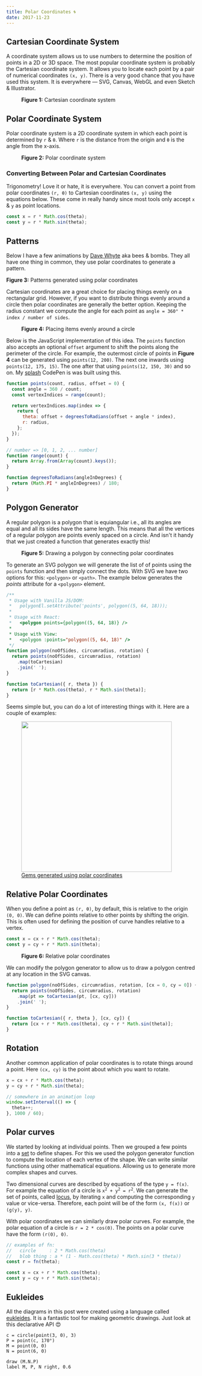 ```yaml
---
title: Polar Coordinates 🌀
date: 2017-11-23
---
```



## Cartesian Coordinate System

A coordinate system allows us to use numbers to determine the position of points in a 2D or 3D space. The most popular coordinate system is probably the Cartesian coordinate system. It allows you to locate each point by a pair of numerical coordinates `(x, y)`. There is a very good chance that you have used this system. It is everywhere — SVG, Canvas, WebGL and even Sketch & Illustrator.

<figure mx="auto">
  <PolarCoords.CartsCoords />

  <figcaption fontFamily="code">
    <b>Figure 1:</b> Cartesian coordinate system
  </figcaption>
</figure>

## Polar Coordinate System

Polar coordinate system is a 2D coordinate system in which each point is determined by `r` & `θ`. Where `r` is the distance from the origin and `θ` is the angle from the x-axis.

<figure mx="auto">
  <PolarCoords.PolarCoords />

  <figcaption fontFamily="code">
    <b>Figure 2:</b> Polar coordinate system
  </figcaption>
</figure>

### Converting Between Polar and Cartesian Coordinates

Trigonometry! Love it or hate, it is everywhere. You can convert a point from polar coordinates `(r, θ)` to Cartesian coordinates `(x, y)` using the equations below. These come in really handy since most tools only accept `x` & `y` as point locations.

```js
const x = r * Math.cos(theta);
const y = r * Math.sin(theta);
```

## Patterns

Below I have a few animations by [Dave Whyte](https://dribbble.com/beesandbombs) aka bees & bombs. They all have one thing in common, they use polar coordinates to generate a pattern.

<Flex as="figure" flexWrap="wrap" justifyContent="space-evenly" mx={0} my={5}>
  <PolarCoords.PatternExamples />

  <figcaption fontFamily="code" width="100%">
    <b>Figure 3:</b> Patterns generated using polar coordinates
  </figcaption>
</Flex>

Cartesian coordinates are a great choice for placing things evenly on a rectangular grid. However, if you want to distribute things evenly around a circle then polar coordinates are generally the better option. Keeping the radius constant we compute the angle for each point as `angle = 360° * index / number of sides`.

<figure>
  <PolarCoords.PolarPatterns />

  <figcaption fontFamily="code">
    <b>Figure 4:</b> Placing items evenly around a circle
  </figcaption>
</figure>

Below is the JavaScript implementation of this idea. The `points` function also accepts an optional `offset` argument to shift the points along the perimeter of the circle. For example, the outermost circle of points in **Figure 4** can be generated using `points(12, 200)`. The next one inwards using `points(12, 175, 15)`. The one after that using `points(12, 150, 30)` and so on. My [splash](https://codepen.io/winkerVSbecks/pen/oLmqQo) CodePen is was built using this.

```js
function points(count, radius, offset = 0) {
  const angle = 360 / count;
  const vertexIndices = range(count);

  return vertexIndices.map(index => {
    return {
      theta: offset + degreesToRadians(offset + angle * index),
      r: radius,
    };
  });
}

// number => [0, 1, 2, ... number]
function range(count) {
  return Array.from(Array(count).keys());
}

function degreesToRadians(angleInDegrees) {
  return (Math.PI * angleInDegrees) / 180;
}
```

## Polygon Generator

A regular polygon is a polygon that is equiangular i.e., all its angles are equal and all its sides have the same length. This means that all the vertices of a regular polygon are points evenly spaced on a circle. And isn't it handy that we just created a function that generates exactly this!

<figure>
  <PolarCoords.PolarPolygon />

  <figcaption fontFamily="code">
    <b>Figure 5:</b> Drawing a polygon by connecting polar coordinates
  </figcaption>
</figure>

To generate an SVG polygon we will generate the list of of points using the `points` function and then simply connect the dots. With SVG we have two options for this: `<polygon>` or `<path>`. The example below generates the _points_ attribute for a `<polygon>` element.

```js
/**
 * Usage with Vanilla JS/DOM:
 *   polygonEl.setAttribute('points', polygon((5, 64, 18)));
 *
 * Usage with React:
 *   <polygon points={polygon((5, 64, 18)} />
 *
 * Usage with View:
 *   <polygon :points="polygon((5, 64, 18)" />
 */
function polygon(noOfSides, circumradius, rotation) {
  return points(noOfSides, circumradius, rotation)
    .map(toCartesian)
    .join(' ');
}

function toCartesian({ r, theta }) {
  return [r * Math.cos(theta), r * Math.sin(theta)];
}
```

Seems simple but, you can do a lot of interesting things with it. Here are a couple of examples:

<figure>
  <img src="../../assets/gems.gif" width="400px" mb="0" />
  <figcaption>
    <a href="http://winkervsbecks.github.io/gems/">
      Gems generated using polar coordinates
    </a>
  </figcaption>
</figure>

<CodePen
  hash="PmNJpJ"
  title="Hex-a-portal (Dynamic + RGB)"
  height="600"
  defaultTab="result"
/>

## Relative Polar Coordinates

When you define a point as `(r, θ)`, by default, this is relative to the origin `(0, 0)`. We can define points relative to other points by shifting the origin. This is often used for defining the position of curve handles relative to a vertex.

```js
const x = cx + r * Math.cos(theta);
const y = cy + r * Math.sin(theta);
```

<figure>
  <PolarCoords.RelativePolarCoords />

  <figcaption fontFamily="code">
    <b>Figure 6:</b> Relative polar coordinates
  </figcaption>
</figure>

We can modify the polygon generator to allow us to draw a polygon centred at any location in the SVG canvas.

```js
function polygon(noOfSides, circumradius, rotation, [cx = 0, cy = 0]) {
  return points(noOfSides, circumradius, rotation)
    .map(pt => toCartesian(pt, [cx, cy]))
    .join(' ');
}

function toCartesian({ r, theta }, [cx, cy]) {
  return [cx + r * Math.cos(theta), cy + r * Math.sin(theta)];
}
```

<CodePen
  hash="wrZQQm"
  title="SVG Polygon Generator"
  height="700"
  defaultTab="result"
/>

## Rotation

Another common application of polar coordinates is to rotate things around a point. Here `(cx, cy)` is the point about which you want to rotate.

```js
x = cx + r * Math.cos(theta);
y = cy + r * Math.sin(theta);

// somewhere in an animation loop
window.setInterval(() => {
  theta++;
}, 1000 / 60);
```

<CodePen
  hash="aOEeXB"
  title="Rocket around the moon"
  height="500"
  defaultTab="result"
/>

## Polar curves

We started by looking at individual points. Then we grouped a few points into a [set](<https://en.wikipedia.org/wiki/Set_(mathematics)>) to define shapes. For this we used the polygon generator function to compute the location of each vertex of the shape. We can write similar functions using other mathematical equations. Allowing us to generate more complex shapes and curves.

Two dimensional curves are described by equations of the type `y = f(x)`. For example the equation of a circle is <code>x<sup>2</sup> + y<sup>2</sup> = r<sup>2</sup></code>. We can generate the set of points, called [locus](<https://en.wikipedia.org/wiki/Locus_(mathematics)>), by iterating `x` and computing the corresponding `y` value or vice-versa. Therefore, each point will be of the form `(x, f(x))` or `(g(y), y)`.

With polar coordinates we can similarly draw polar curves. For example, the polar equation of a circle is `r = 2 * cos(0)`. The points on a polar curve have the form `(r(0), 0)`.

```js
// examples of fn:
//   circle     : 2 * Math.cos(theta)
//   blob thing : a * (1 - Math.cos(theta) * Math.sin(3 * theta))
const r = fn(theta);

const x = cx + r * Math.cos(theta);
const y = cy + r * Math.sin(theta);
```

<CodePen hash="pdVLPo" title="Cardioid" height="600" defaultTab="js,result" />

## Eukleides

All the diagrams in this post were created using a language called [eukleides](http://www.eukleides.org). It is a fantastic tool for making geometric drawings. Just look at this declarative API 😍

```
c = circle(point(3, 0), 3)
P = point(c, 170°)
M = point(0, 0)
N = point(6, 0)

draw (M.N.P)
label M, P, N right, 0.6
```
